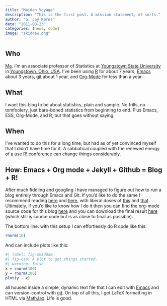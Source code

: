 ```yaml
---
title: "Maiden Voyage"
description: "This is the first post. A mission statement, of sorts."
author: "G. Jay Kerns"
date: "2011-08-23"
categories: [news, code]
image: "skiddaw.png"
---
```


## Who

[Me](https://gkerns.people.ysu.edu/).  I'm an associate professor of Statistics at [Youngstown State University](https://ysu.edu/) in [Youngstown, Ohio, USA](http://en.wikipedia.org/wiki/Youngstown,_Ohio).  I've been using [R](http://www.r-project.org/) for about 7 years, [Emacs](http://www.gnu.org/software/emacs/) about 3 years, [git](http://git-scm.com/) about 1 year, and [Org-Mode](http://orgmode.org/) for less than a year.

## What 

I want this blog to be about statistics, plain and sample. No frills, no tomfoolery, just bare-boned statistics from beginning to end. Plus Emacs, ESS, Org-Mode, and R, but that goes without saying.

## When 

I've wanted to do this for a long time, but had as of yet convinced myself that I didn't have time for it. A sabbatical coupled with the renewed energy of a [use R! conference](http://www.warwick.ac.uk/statsdept/user-2011/) can change things considerably.

## How: Emacs + Org mode + Jekyll + Github = Blog + R! 

After much fiddling and googling I have managed to figure out how to run a blog entirely through Emacs and Git. If you'd like to do the same I recommend reading [here](http://orgmode.org/worg/org-tutorials/org-jekyll.html) and [here](http://vitobotta.com/how-to-migrate-from-wordpress-to-jekyll/), with liberal doses of [this](http://blog.envylabs.com/2009/08/publishing-a-blog-with-github-pages-and-jekyll/) and [that](https://github.com/mojombo/jekyll). Ultimately, if you'd like to know how I do it then you can find the org-mode source code for this blog [here](https://github.com/gjkerns/blog) and you can download the final result [here](https://github.com/gjkerns/gjkerns.github.com) (which still is source code but is as close to final as possible).

The bottom line: with this setup I can effortlessly do R code like this:

```r
rnorm(10)
```

And can include plots like this:

```r
#| label: fig-skiddaw
#| fig-cap: A plot to get things started.
#| warning: false
x = rnorm(100) 
y = rnorm(100)
plot(y ~ x)
```

all housed inside a simple, dynamic text file that I can edit with [Emacs](http://www.gnu.org/software/emacs/) and can version-control with [git](http://git-scm.com/). On top of all this, I get LaTeX formatting in HTML via [MathJax](http://www.mathjax.org/). Life is good.
